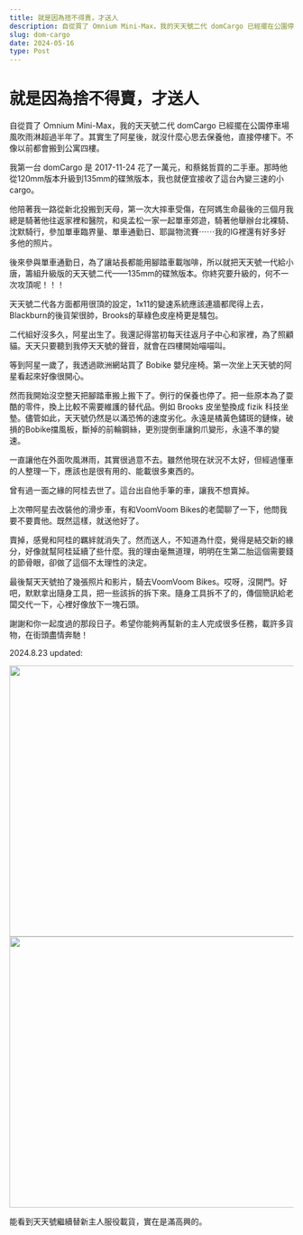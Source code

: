 ```yaml
---
title: 就是因為捨不得賣，才送人
description: 自從買了 Omnium Mini-Max，我的天天號二代 domCargo 已經擺在公園停車場風吹雨淋超過半年了。
slug: dom-cargo
date: 2024-05-16
type: Post
---
```


# 就是因為捨不得賣，才送人

自從買了 Omnium Mini-Max，我的天天號二代 domCargo 已經擺在公園停車場風吹雨淋超過半年了。其實生了阿星後，就沒什麼心思去保養他，直接停樓下。不像以前都會搬到公寓四樓。

我第一台 domCargo 是 2017-11-24 花了一萬元，和蔡銘哲買的二手車。那時他從120mm版本升級到135mm的碟煞版本，我也就便宜接收了這台內變三速的小cargo。

他陪著我一路從新北投搬到天母，第一次大摔車受傷，在阿媽生命最後的三個月我總是騎著他往返家裡和醫院，和吳孟松一家一起單車郊遊，騎著他舉辦台北裸騎、沈默騎行，參加單車臨界量、單車通勤日、耶誕物流賽⋯⋯我的IG裡還有好多好多他的照片。

後來參與單車通勤日，為了讓站長都能用腳踏車載咖啡，所以就把天天號一代給小唐，籌組升級版的天天號二代——135mm的碟煞版本。你終究要升級的，何不一次攻頂呢！！！

天天號二代各方面都用很頂的設定，1x11的變速系統應該連牆都爬得上去，Blackburn的後貨架很帥，Brooks的草綠色皮座椅更是騷包。

二代組好沒多久，阿星出生了。我還記得當初每天往返月子中心和家裡，為了照顧貓。天天只要聽到我停天天號的聲音，就會在四樓開始喵喵叫。

等到阿星一歲了，我透過歐洲網站買了 Bobike 嬰兒座椅。第一次坐上天天號的阿星看起來好像很開心。

然而我開始沒空整天把腳踏車搬上搬下了。例行的保養也停了。把一些原本為了耍酷的零件，換上比較不需要維護的替代品。例如 Brooks 皮坐墊換成 fizik 科技坐墊。儘管如此，天天號仍然是以滿恐怖的速度劣化。永遠是橘黃色鏽斑的鏈條，破損的Bobike擋風板，斷掉的前輪鋼絲，更別提倒車讓鉤爪變形，永遠不準的變速。

一直讓他在外面吹風淋雨，其實很過意不去。雖然他現在狀況不太好，但經過懂車的人整理一下，應該也是很有用的、能載很多東西的。

曾有過一面之緣的阿桂去世了。這台出自他手筆的車，讓我不想賣掉。

上次帶阿星去改裝他的滑步車，有和VoomVoom Bikes的老闆聊了一下，他問我要不要賣他。既然這樣，就送他好了。

賣掉，感覺和阿桂的羈絆就消失了。然而送人，不知道為什麼，覺得是結交新的緣分，好像就幫阿桂延續了些什麼。我的理由毫無道理，明明在生第二胎這個需要錢的節骨眼，卻做了這個不太理性的決定。

最後幫天天號拍了幾張照片和影片，騎去VoomVoom Bikes。哎呀，沒開門。好吧，默默拿出隨身工具，把一些該拆的拆下來。隨身工具拆不了的，傳個簡訊給老闆交代一下，心裡好像放下一塊石頭。

謝謝和你一起度過的那段日子。希望你能夠再幫新的主人完成很多任務，載許多貨物，在街頭盡情奔馳！

2024.8.23 updated:

<a href="https://www.facebook.com/VoomBikes/posts/pfbid02Gq9M1ZdYR5D4YVTDqFpZKP9XVdx4cpkTW5e46113Tgs3PK3DD3D7JZgg5GNz4wpyl">
<img src="/assets/vmvmdomcargo1.jpg" width="640" height="480" />
<br />
<img src="/assets/vmvmdomcargo2.jpg" width="640" height="480" />
</a>

能看到天天號繼續替新主人服役載貨，實在是滿高興的。
